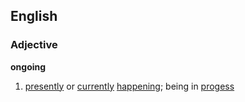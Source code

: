 ==English==
===Adjective===
'''ongoing'''
# [[presently]] or [[currently]] [[happen]]ing; being in [[progess]]